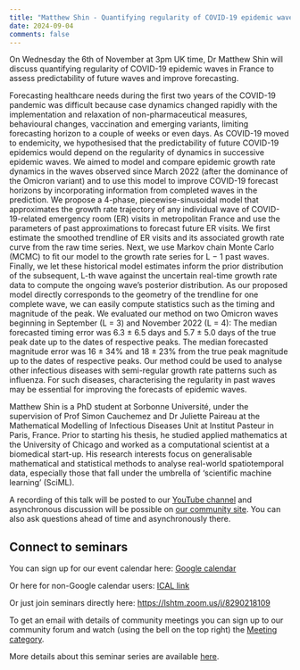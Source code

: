 ```yaml
---
title: "Matthew Shin - Quantifying regularity of COVID-19 epidemic waves in France to assess predictability of future waves and improve forecasting" 
date: 2024-09-04
comments: false
---
```


On Wednesday the 6th of November at 3pm UK time, Dr Matthew Shin will discuss quantifying regularity of COVID-19 epidemic waves in France to assess predictability of future waves and improve forecasting.

Forecasting healthcare needs during the first two years of the COVID-19 pandemic was difficult because case dynamics changed rapidly with the implementation and relaxation of non-pharmaceutical measures, behavioural changes, vaccination and emerging variants, limiting forecasting horizon to a couple of weeks or even days. As COVID-19 moved to endemicity, we hypothesised that the predictability of future COVID-19 epidemics would depend on the regularity of dynamics in successive epidemic waves. We aimed to model and compare epidemic growth rate dynamics in the waves observed since March 2022 (after the dominance of the Omicron variant) and to use this model to improve COVID-19 forecast horizons by incorporating information from completed waves in the prediction.
We propose a 4-phase, piecewise-sinusoidal model that approximates the growth rate trajectory of any individual wave of COVID-19-related emergency room (ER) visits in metropolitan France and use the parameters of past approximations to forecast future ER visits. We first estimate the smoothed trendline of ER visits and its associated growth rate curve from the raw time series. Next, we use Markov chain Monte Carlo (MCMC) to fit our model to the growth rate series for L − 1 past waves. Finally, we let these historical model estimates inform the prior distribution of the subsequent, L-th wave against the uncertain real-time growth rate data to compute the ongoing wave’s posterior distribution.
As our proposed model directly corresponds to the geometry of the trendline for one complete wave, we can easily compute statistics such as the timing and magnitude of the peak. We evaluated our method on two Omicron waves beginning in September (L = 3) and November 2022 (L = 4): The median forecasted timing error was 6.3 ± 6.5 days and 5.7 ± 5.0 days of the true peak date up to the dates of respective peaks. The median forecasted magnitude error was 16 ± 34% and 18 ± 23% from the true peak magnitude up to the dates of respective peaks. Our method could be used to analyse other infectious diseases with semi-regular growth rate patterns such as influenza. For such diseases, characterising the regularity in past waves may be essential for improving the forecasts of epidemic waves.

Matthew Shin is a PhD student at Sorbonne Université, under the supervision of Prof Simon Cauchemez and Dr Juliette Paireau at the Mathematical Modelling of Infectious Diseases Unit at Institut Pasteur in Paris, France. Prior to starting his thesis, he studied applied mathematics at the University of Chicago and worked as a computational scientist at a biomedical start-up. His research interests focus on generalisable mathematical and statistical methods to analyse real-world spatiotemporal data, especially those that fall under the umbrella of ‘scientific machine learning’ (SciML).

A recording of this talk will be posted to our [YouTube channel](https://www.youtube.com/channel/UC9qvwwGTudtKnOE-sM1LooQ) and asynchronous discussion will be possible on [our community site](https://community.epinowcast.org/c/meetings/8). You can also ask questions ahead of time and asynchronously there.

## Connect to seminars

You can sign up for our event calendar here: [Google calendar ](https://calendar.google.com/calendar/u/0/r?cid=YTExM2I2ZjVkOTYxODA4ZjA5YjdhODA3ZTIwMzU1Mzk4ODY0Y2NhYjIzOWVkNjAyYzc5ZTkzYWM5OWY0YWQxM0Bncm91cC5jYWxlbmRhci5nb29nbGUuY29t)

Or here for non-Google calendar users: [ICAL link ](https://calendar.google.com/calendar/ical/a113b6f5d961808f09b7a807e20355398864ccab239ed602c79e93ac99f4ad13%40group.calendar.google.com/public/basic.ics)

Or just join seminars directly here: [https://lshtm.zoom.us/j/8290218109 ](https://lshtm.zoom.us/j/8290218109)

To get an email with details of community meetings you can sign up to our community forum and watch (using the bell on the top right) the [Meeting category](https://community.epinowcast.org/c/meetings/8).

More details about this seminar series are available [here](../../seminars.qmd).
